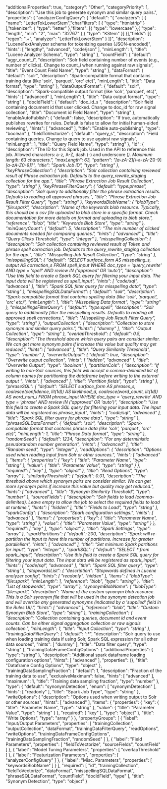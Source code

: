   "additionalProperties": true,
  "category": "Other",
  "categoryPriority": 1,
  "description": "Use this job to generate synonym and similar query pairs.",
  "properties": {
    "analyzerConfigQuery": {
      "default": "{ \"analyzers\": [ { \"name\": \"LetterTokLowerStem\",\"charFilters\": [ { \"type\": \"htmlstrip\" } ],\"tokenizer\": { \"type\": \"letter\" },\"filters\": [{ \"type\": \"lowercase\" },{ \"type\": \"length\", \"min\": \"2\", \"max\": \"32767\" },{ \"type\": \"KStem\" }] }],\"fields\": [{ \"regex\": \".+\", \"analyzer\": \"LetterTokLowerStem\" } ]}",
      "description": "LuceneTextAnalyzer schema for tokenizing queries (JSON-encoded)",
      "hints": [
        "lengthy",
        "advanced",
        "code/json"
      ],
      "minLength": 1,
      "title": "Lucene Analyzer Schema",
      "type": "string"
    },
    "countField": {
      "default": "aggr_count_i",
      "description": "Solr field containing number of events (e.g., number of clicks). Change to count_i when running against raw signals",
      "title": "Event Count Field Name",
      "type": "string"
    },
    "dataFormat": {
      "default": "solr",
      "description": "Spark-compatible format that contains training data (like 'solr', 'parquet', 'orc' etc)",
      "minLength": 1,
      "title": "Data format",
      "type": "string"
    },
    "dataOutputFormat": {
      "default": "solr",
      "description": "Spark-compatible output format (like 'solr', 'parquet', etc)",
      "hints": [
        "advanced"
      ],
      "minLength": 1,
      "title": "Data output format",
      "type": "string"
    },
    "docIdField": {
      "default": "doc_id_s ",
      "description": "Solr field containing document id that user clicked. Change to doc_id for raw signal collection",
      "title": "Document id Field Name",
      "type": "string"
    },
    "enableAutoPublish": {
      "default": false,
      "description": "If true, automatically publishes rewrites for rules. Default is false to allow for initial human-aided reviewing",
      "hints": [
        "advanced"
      ],
      "title": "Enable auto-publishing",
      "type": "boolean"
    },
    "fieldToVectorize": {
      "default": "query_s",
      "description": "Field containing queries. Change to query to use against raw signals",
      "minLength": 1,
      "title": "Query Field Name",
      "type": "string"
    },
    "id": {
      "description": "The ID for this Spark job. Used in the API to reference this job. Allowed characters: a-z, A-Z, dash (-) and underscore (_). Maximum length: 63 characters.",
      "maxLength": 63,
      "pattern": "[a-zA-Z][_\\-a-zA-Z0-9]*[a-zA-Z0-9]?",
      "title": "Spark Job ID",
      "type": "string"
    },
    "keyPhraseCollection": {
      "description": "Solr collection containing reviewed result of Phrase extraction job. Defaults to the query_rewrite_staging collection for the app.",
      "title": "Phrase Extraction Job Result Collection",
      "type": "string"
    },
    "keyPhraseFilterQuery": {
      "default": "type:phrase",
      "description": "Solr query to additionally filter the phrase extraction results. Defaults to reading all approved phrases.",
      "title": "Phrase Extraction Job Result Filter Query",
      "type": "string"
    },
    "keywordsBlobName": {
      "blobType": "file:spark",
      "description": "Name of the keywords blob resource. Typically, this should be a csv file uploaded to blob store in a specific format. Check documentation for more details on format and uploading to blob store.",
      "reference": "blob",
      "title": "Keywords Blob Store",
      "type": "string"
    },
    "minQueryCount": {
      "default": 5,
      "description": "The min number of clicked documents needed for comparing queries.",
      "hints": [
        "advanced"
      ],
      "title": "Query Clicks Threshold",
      "type": "integer"
    },
    "misspellingCollection": {
      "description": "Solr collection containing reviewed result of Token and phrase spell correction job. Defaults to the query_rewrite_staging collection for the app.",
      "title": "Misspelling Job Result Collection",
      "type": "string"
    },
    "misspellingSQL": {
      "default": "SELECT surface_form AS misspelling_s, output AS correction_s FROM spell_input WHERE doc_type  = 'query_rewrite' AND type = 'spell' AND review IN ('approved' OR 'auto')",
      "description": "Use this field to create a Spark SQL query for filtering your input data. The input data will be registered as spell_input",
      "hints": [
        "code/sql",
        "advanced"
      ],
      "title": "Spark SQL filter query for misspelling data",
      "type": "string"
    },
    "misspellingSQLDataFormat": {
      "default": "solr",
      "description": "Spark-compatible format that contains spelling data (like 'solr', 'parquet', 'orc' etc)",
      "minLength": 1,
      "title": "Misspelling Data format",
      "type": "string"
    },
    "misspellingsFilterQuery": {
      "default": "type:spell",
      "description": "Solr query to additionally filter the misspelling results. Defaults to reading all approved spell corrections.",
      "title": "Misspelling Job Result Filter Query",
      "type": "string"
    },
    "outputCollection": {
      "description": "Collection to store synonym and similar query pairs.",
      "hints": [
        "dummy"
      ],
      "title": "Output Collection",
      "type": "string"
    },
    "overlapThreshold": {
      "default": 0.5,
      "description": "The threshold above which query pairs are consider similar. We can get more synonym pairs if increase this value but quality may get reduced.",
      "hints": [
        "advanced"
      ],
      "title": "Query Similarity Threshold",
      "type": "number"
    },
    "overwriteOutput": {
      "default": true,
      "description": "Overwrite output collection",
      "hints": [
        "hidden",
        "advanced"
      ],
      "title": "Overwrite Output",
      "type": "boolean"
    },
    "partitionCols": {
      "description": "If writing to non-Solr sources, this field will accept a comma-delimited list of column names for partitioning the dataframe before writing to the external output ",
      "hints": [
        "advanced"
      ],
      "title": "Partition fields",
      "type": "string"
    },
    "phraseSQL": {
      "default": "SELECT surface_form AS phrases_s, coalesce(confidence, lit(1d)) AS likelihood_d, coalesce(word_count, lit(1d)) AS word_num_i FROM phrase_input WHERE doc_type  = 'query_rewrite' AND type = 'phrase' AND review IN ('approved' OR 'auto')",
      "description": "Use this field to create a Spark SQL query for filtering your input data. The input data will be registered as phrase_input",
      "hints": [
        "code/sql",
        "advanced"
      ],
      "title": "Spark SQL filter query for phrase data",
      "type": "string"
    },
    "phraseSQLDataFormat": {
      "default": "solr",
      "description": "Spark-compatible format that contains phrase data (like 'solr', 'parquet', 'orc' etc)",
      "minLength": 1,
      "title": "Phrase Data format",
      "type": "string"
    },
    "randomSeed": {
      "default": 1234,
      "description": "For any deterministic pseudorandom number generation",
      "hints": [
        "advanced"
      ],
      "title": "Random seed",
      "type": "integer"
    },
    "readOptions": {
      "description": "Options used when reading input from Solr or other sources.",
      "hints": [
        "advanced"
      ],
      "items": {
        "properties": {
          "key": {
            "title": "Parameter Name",
            "type": "string"
          },
          "value": {
            "title": "Parameter Value",
            "type": "string"
          }
        },
        "required": [
          "key"
        ],
        "type": "object"
      },
      "title": "Read Options",
      "type": "array"
    },
    "similarityThreshold": {
      "default": 0.01,
      "description": "The threshold above which synonym pairs are consider similar. We can get more synonym pairs if increase this value but quality may get reduced.",
      "hints": [
        "advanced"
      ],
      "title": "Synonym Similarity Threshold",
      "type": "number"
    },
    "sourceFields": {
      "description": "Solr fields to load (comma-delimited). Leave empty to allow the job to select the required fields to load at runtime.",
      "hints": [
        "hidden"
      ],
      "title": "Fields to Load",
      "type": "string"
    },
    "sparkConfig": {
      "description": "Spark configuration settings.",
      "hints": [
        "advanced"
      ],
      "items": {
        "properties": {
          "key": {
            "title": "Parameter Name",
            "type": "string"
          },
          "value": {
            "title": "Parameter Value",
            "type": "string"
          }
        },
        "required": [
          "key"
        ],
        "type": "object"
      },
      "title": "Spark Settings",
      "type": "array"
    },
    "sparkPartitions": {
      "default": 200,
      "description": "Spark will re-partition the input to have this number of partitions. Increase for greater parallelism",
      "hints": [
        "advanced"
      ],
      "title": "Set minimum Spark partitions for input",
      "type": "integer"
    },
    "sparkSQL": {
      "default": "SELECT * from spark_input",
      "description": "Use this field to create a Spark SQL query for filtering your input data. The input data will be registered as spark_input",
      "hints": [
        "code/sql",
        "advanced"
      ],
      "title": "Spark SQL filter query",
      "type": "string"
    },
    "stopwordsList": {
      "description": "Stopwords defined in Lucene analyzer config",
      "hints": [
        "readonly",
        "hidden"
      ],
      "items": {
        "blobType": "file:spark",
        "minLength": 1,
        "reference": "blob",
        "type": "string"
      },
      "title": "List of stopwords",
      "type": "array"
    },
    "synonymBlobName": {
      "blobType": "file:spark",
      "description": "Name of the custom synonym blob resource. This is a Solr synonym file that will be used in the synonym detection job and will override any generated synonyms (indicated by a 'supplied' field in the Rules UI).",
      "hints": [
        "advanced"
      ],
      "reference": "blob",
      "title": "Custom Synonym Blob Store",
      "type": "string"
    },
    "trainingCollection": {
      "description": "Collection containing queries, document id and event counts. Can be either signal aggregation collection or raw signals collection.",
      "minLength": 1,
      "title": "Input Collection",
      "type": "string"
    },
    "trainingDataFilterQuery": {
      "default": "*:*",
      "description": "Solr query to use when loading training data if using Solr, Spark SQL expression for all other data sources",
      "hints": [
        "dummy"
      ],
      "title": "Data filter query",
      "type": "string"
    },
    "trainingDataFrameConfigOptions": {
      "additionalProperties": {
        "type": "string"
      },
      "description": "Additional spark dataframe loading configuration options",
      "hints": [
        "advanced"
      ],
      "properties": {},
      "title": "Dataframe Config Options",
      "type": "object"
    },
    "trainingDataSamplingFraction": {
      "default": 1,
      "description": "Fraction of the training data to use",
      "exclusiveMaximum": false,
      "hints": [
        "advanced"
      ],
      "maximum": 1,
      "title": "Training data sampling fraction",
      "type": "number"
    },
    "type": {
      "default": "synonymDetection",
      "enum": [
        "synonymDetection"
      ],
      "hints": [
        "readonly"
      ],
      "title": "Spark Job Type",
      "type": "string"
    },
    "writeOptions": {
      "description": "Options used when writing output to Solr or other sources",
      "hints": [
        "advanced"
      ],
      "items": {
        "properties": {
          "key": {
            "title": "Parameter Name",
            "type": "string"
          },
          "value": {
            "title": "Parameter Value",
            "type": "string"
          }
        },
        "required": [
          "key"
        ],
        "type": "object"
      },
      "title": "Write Options",
      "type": "array"
    }
  },
  "propertyGroups": [
    {
      "label": "Input/Output Parameters",
      "properties": [
        "trainingCollection",
        "outputCollection",
        "dataFormat",
        "trainingDataFilterQuery",
        "readOptions",
        "writeOptions",
        "trainingDataFrameConfigOptions",
        "trainingDataSamplingFraction",
        "randomSeed"
      ]
    },
    {
      "label": "Field Parameters",
      "properties": [
        "fieldToVectorize",
        "sourceFields",
        "countField"
      ]
    },
    {
      "label": "Model Tuning Parameters",
      "properties": [
        "overlapThreshold"
      ]
    },
    {
      "label": "Featurization Parameters",
      "properties": [
        "analyzerConfigQuery"
      ]
    },
    {
      "label": "Misc. Parameters",
      "properties": [
        "keywordsBlobName"
      ]
    }
  ],
  "required": [
    "id",
    "trainingCollection",
    "fieldToVectorize",
    "dataFormat",
    "misspellingSQLDataFormat",
    "phraseSQLDataFormat",
    "countField",
    "docIdField",
    "type"
  ],
  "title": "Synonym Detection",
  "type": "object"
}
